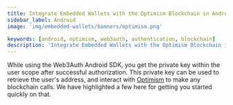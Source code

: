 ```yaml
---
title: Integrate Embedded Wallets with the Optimism Blockchain in Android
sidebar_label: Android
image: 'img/embedded-wallets/banners/optimism.png'

keywords: [android, optimism, web3auth, authentication, blockchain]
description: 'Integrate Embedded Wallets with the Optimism Blockchain in Android | Embedded Wallets'
---
```



While using the Web3Auth Android SDK, you get the private key within the user scope after successful authorization. This private key can be used to retrieve the user's address, and interact with [Optimism](https://optimism.io/) to make any blockchain calls. We have highlighted a few here for getting you started quickly on that.

<EVMInteraction />

